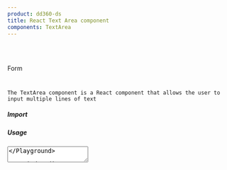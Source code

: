 ```yaml
---
product: dd360-ds
title: React Text Area component
components: TextArea
---
```


<br id='top' />
<br />

<Label>Form</Label>

# <HeaderDocCustom title="TextArea" pathUrl="form-textarea--text-area" />


    The TextArea component is a React component that allows the user to input multiple lines of text

##### <span name="floating-nav">Import</span>

<WindowEditor codeString="import { TextArea } from 'dd360-ds'" />
<WindowEditor codeString="import TextArea from 'dd360-ds/TextArea'" />

##### <span name="floating-nav">Usage</span>

<Playground className="gap-y-2">
    <TextArea />
</Playground>

<WindowEditor codeString="import { TextArea } from 'dd360-ds'

<TextArea />" />

##### <span name="floating-nav">Variants</span>

You can use the following variants: "default", "active", "success", "warning", "error" and "disabled". By default "active" is used.

<Playground className="gap-y-2">
    <Text>Default</Text>
    <TextArea className="mb-2" variant="default" />
    <Text>Active</Text>
    <TextArea className="mb-2" variant="active" />
    <Text>Success</Text>
    <TextArea className="mb-2" variant="success" />
    <Text>Warning</Text>
    <TextArea className="mb-2" variant="warning" />
    <Text>Error</Text>
    <TextArea className="mb-2" variant="error" />
    <Text>Disabled</Text>
    <TextArea className="mb-2" variant="disabled" />
</Playground>

<WindowEditor codeString="import { TextArea } from 'dd360-ds'

<TextArea variant='default' />
<TextArea variant='active' />
<TextArea variant='success' />
<TextArea variant='warning' />
<TextArea variant='error' />
<TextArea variant='disabled' />" />

##### <span name="floating-nav">Placeholder</span>

Use the prop "placeholder" to indicate a help to the user about what information to enter in your TextArea component.

<Playground className="gap-y-2">
    <TextArea placeholder="I'm a placeholder!" />
</Playground>

<WindowEditor codeString="import { TextArea } from 'dd360-ds'

<TextArea placeholder='I am a placeholder!' />" />

##### <span name="floating-nav">Label</span>

Use the prop "label" to indicate a help to the user about what information to enter in your TextArea component.

<Playground className="gap-y-2">
    <TextArea label="I'm a label!" />
</Playground>

<WindowEditor codeString="import { TextArea } from 'dd360-ds'

<TextArea label='I am a label!' />" />

##### <span name="floating-nav">TextArea With Icon</span>

You can add an icon to the TextArea component by passing the prop startAdornment that receives a react component.

<Playground className="gap-y-2">
    <TextArea endAdornment={<DynamicHeroIcon icon="AcademicCapIcon" className="text-blue-700 w-6" />} />
</Playground>

<WindowEditor codeString="import { TextArea } from 'dd360-ds'

<TextArea endAdornment={<DynamicHeroIcon icon='AcademicCapIcon' className='text-blue-700 w-6' />} />" />

##### <span name="floating-nav">isRequired</span>

With the prop <Tag text='isRequired' /> you can mark an textArea as required. Setting isRequired to true will add an asterisk (*) next to the entry to indicate that its completion is required. This functionality is especially useful for highlighting the need to fill in certain fields on forms or user interfaces.

<Playground className="gap-y-2">
    <TextArea isRequired label='This field is required' />
</Playground>

<WindowEditor codeString="import { TextArea } from 'dd360-ds'

<TextArea isRequired label='This field is required' />" />

##### <span name="floating-nav">classNameTextArea</span>

With the prop <Tag text='classNameTextArea' /> you can customize the textArea, being able to enlarge it, shrink it and several other things according to your needs.

<Playground className="gap-y-2">
    <TextArea classNameTextArea='h-48' />
</Playground>

<WindowEditor codeString="import { TextArea } from 'dd360-ds'

<TextArea classNameTextArea='h-48' />" />



##### <span name="floating-nav">API Reference</span>

<CustomTableDocs dataTable={[
    { title: 'variant', default: 'default', types: ['active', 'disabled', 'warning', 'success', 'error', 'default'] },
    { title: 'inputBlank', default: 'false', types: ['boolean'] },
    { title: 'disabled', default: 'false', types: ['boolean'] },
    { title: 'endAdornment', default: null, types: ['ReactNode'] },
    { title: 'classNameAdornment', default: null, types: ['string'] },
    { title: 'message', default: null, types: ['string'] },
    { title: 'label', default: null, types: ['string'] },
    { title: 'placeholder', default: null, types: ['string'] },
    { title: 'paddingX', default: null, types: ['string'] },
    { title: 'paddingY', default: null, types: ['string'] },
    { title: 'rounded', default: null, types: ['string'] },
    { title: 'large', default: null, types: ['string'] },
    { title: 'role', default: null, types: ['string'] },
    { title: 'boxShadow', default: null, types: ['string'] },
    { title: 'isRequired', default: null, types: ['boolean'] },
    { title: 'className', default: null, types: ['string'] },
    { title: 'classNameTextArea', default: null, types: ['string'] },
    ]}
/>

<BackAndForwardController />
